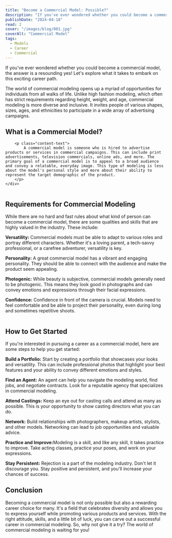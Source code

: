 ```yaml
---
title: "Become a Commercial Model: Possible?"
description: "If you've ever wondered whether you could become a commercial model, the answer is a resounding yes! Let's explore what it takes to embark on this exciting career path."
publishDate: "2024-04-18"
read: 2
cover: "/images/blog/001.jpg"
coverAlt: "Commercial Model"
tags:
  - Models
  - Career
  - Commercial
---
```


<div class="content-block right">
    <div class="content-block__inner col-12 col-md-6  p-0">
        <div class="content-strong">
                If you've ever wondered whether you could become a commercial model, the answer is a resounding yes! Let's explore what it takes to embark on this exciting career path.
        </div>
        <p class="content-text">The world of commercial modeling opens up a myriad of opportunities for individuals from all walks of life. Unlike high fashion modeling, which often has strict requirements regarding height, weight, and age, commercial modeling is more diverse and inclusive. It invites people of various shapes, sizes, ages, and ethnicities to participate in a wide array of advertising campaigns.</p>
        <h2 class="content-title m">What is a Commercial Model?</h2>

        <p class="content-text">
            A commercial model is someone who is hired to advertise products or services in commercial campaigns. This can include print advertisements, television commercials, online ads, and more. The primary goal of a commercial model is to appeal to a broad audience and convey a relatable, everyday image. This type of modeling is less about the model's personal style and more about their ability to represent the target demographic of the product.
        </p>
    </div>

</div>

<div class="content-figure">
  <div class="content-figure-abs">
    <img src="/images/blog/001/002.jpg" alt="" class="content-figure__img" />
  </div>
</div>
<div class="content-block right">
  <div class="content-block__inner col-12 col-md-6 p-0">
    <h2 class="content-title m">Requirements for Commercial Modeling</h2>
    <p class="content-text">
      While there are no hard and fast rules about what kind of person can
      become a commercial model, there are some qualities and skills that are
      highly valued in the industry. These include:
    </p>
    <p class="content-text">
      <strong> Versatility: </strong>Commercial models must be able to adapt to
      various roles and portray different characters. Whether it's a loving
      parent, a tech-savvy professional, or a carefree adventurer, versatility
      is key.
    </p>
    <p class="content-text">
      <strong> Personality:</strong> A great commercial model has a vibrant and
      engaging personality. They should be able to connect with the audience and
      make the product seem appealing.
    </p>
    <p class="content-text">
      <strong> Photogenic:</strong> While beauty is subjective, commercial
      models generally need to be photogenic. This means they look good in
      photographs and can convey emotions and expressions through their facial
      expressions.
    </p>
    <p class="content-text">
      <strong> Confidence:</strong> Confidence in front of the camera is
      crucial. Models need to feel comfortable and be able to project their
      personality, even during long and sometimes repetitive shoots.
    </p>
  </div>
</div>
<div class="content-figure">
  <div class="content-figure-abs">
    <img src="/images/blog/001/003.jpg" alt="" class="content-figure__img" />
  </div>
</div>
<div class="content-block right">
  <div class="content-block__inner col-12 col-md-6 p-0">
    <h2 class="content-title m">How to Get Started</h2>
    <p class="content-text">
      If you're interested in pursuing a career as a commercial model, here are
      some steps to help you get started:
    </p>
    <p class="content-text">
      <strong> Build a Portfolio:</strong> Start by creating a portfolio that
      showcases your looks and versatility. This can include professional photos
      that highlight your best features and your ability to convey different
      emotions and styles.
    </p>
    <p class="content-text">
      <strong> Find an Agent:</strong> An agent can help you navigate the
      modeling world, find jobs, and negotiate contracts. Look for a reputable
      agency that specializes in commercial modeling.
    </p>
    <p class="content-text">
      <strong> Attend Castings:</strong> Keep an eye out for casting calls and
      attend as many as possible. This is your opportunity to show casting
      directors what you can do.
    </p>
    <p class="content-text">
      <strong> Network:</strong> Build relationships with photographers, makeup
      artists, stylists, and other models. Networking can lead to job
      opportunities and valuable advice.
    </p>
    <p class="content-text">
      <strong> Practice and Improve:</strong>Modeling is a skill, and like any
      skill, it takes practice to improve. Take acting classes, practice your
      poses, and work on your expressions.
    </p>
    <p class="content-text">
      <strong> Stay Persistent:</strong> Rejection is a part of the modeling
      industry. Don't let it discourage you. Stay positive and persistent, and
      you'll increase your chances of success.
    </p>
    <h2 class="content-title m">Conclusion</h2>
    <p class="content-text">
      Becoming a commercial model is not only possible but also a rewarding
      career choice for many. It's a field that celebrates diversity and allows
      you to express yourself while promoting various products and services.
      With the right attitude, skills, and a little bit of luck, you can carve
      out a successful career in commercial modeling. So, why not give it a try?
      The world of commercial modeling is waiting for you!
    </p>
  </div>
</div>
